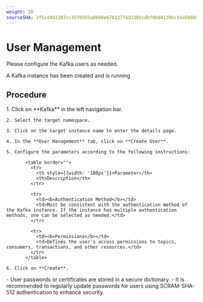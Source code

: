 ```yaml
---
weight: 20
sourceSHA: 2f5cd4d2207cc35f0355a8660e67b1277bd3382cdbf9bd4139bc1da5b8b9290b
---
```


# User Management

Please configure the Kafka users as needed.

<Directive type="tip" title="Prerequisites">
  A Kafka instance has been created and is running
</Directive>

## Procedure

<Tabs>
  <Tab label="Web Console">
    1. Click on **Kafka** in the left navigation bar.

    2. Select the target namespace.

    3. Click on the target instance name to enter the details page.

    4. In the **User Management** tab, click on **Create User**.

    5. Configure the parameters according to the following instructions:

           <table border="">
             <tr>
               <th style={{width: '100px'}}>Parameter</th>
               <th>Description</th>
             </tr>

             <tr>
               <td><b>Authentication Method</b></td>
               <td>Must be consistent with the authentication method of the Kafka instance. If the instance has multiple authentication methods, one can be selected as needed.</td>
             </tr>

             <tr>
               <td><b>Permissions</b></td>
               <td>Defines the user's access permissions to topics, consumers, transactions, and other resources.</td>
             </tr>
           </table>

    6. Click on **Create**.
  </Tab>
</Tabs>

<Directive type="info" title="Notes">
  - User passwords or certificates are stored in a secure dictionary.
  - It is recommended to regularly update passwords for users using SCRAM-SHA-512 authentication to enhance security.
</Directive>
